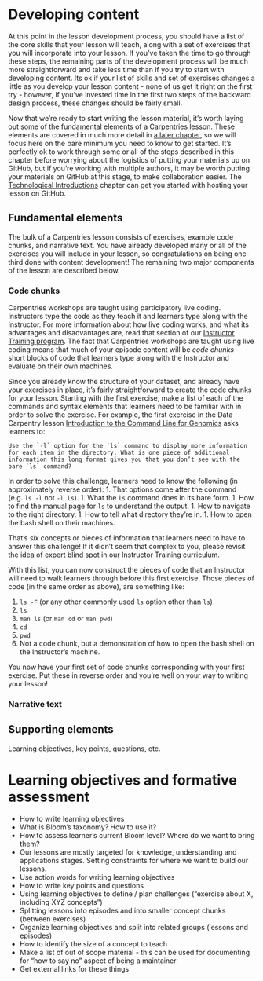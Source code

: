 # Developing content

At this point in the lesson development process, you should have a list of the core skills that your lesson
will teach, along with a set of exercises that you will incorporate into your lesson. If you've taken the time 
to go through these steps, the remaining parts of the development process will be much more straightforward
and take less time than if you try to start with developing content. Its ok if your list of skills and set
of exercises changes a little as you develop your lesson content - none of us get it right on the first try -
however, if you've invested time in the first two steps of the backward design process,
these changes should be fairly small.

Now that we're ready to start writing the lesson material, it's worth laying out some of the fundamental
elements of a Carpentries lesson. These elements are covered in much more detail in [a later chapter](https://carpentries.github.io/curriculum-development/technological-introductions.html), so we will focus
here on the bare minimum you need to know to get started. It's perfectly ok to work through some or all of the
steps described in this chapter before worrying about the logistics of putting your materials up on GitHub, 
but if you're working with multiple authors, it may be worth putting your materials on GitHub at this stage,
to make collaboration easier. The [Technological Introductions](https://carpentries.github.io/curriculum-development/technological-introductions.html) chapter
can get you started with hosting your lesson on GitHub.  

## Fundamental elements

The bulk of a Carpentries lesson consists of exercises, example code chunks, and narrative text. You have already
developed many or all of the exercises you will include in your lesson, so congratulations on being one-third
done with content development! The remaining two major components of the lesson are described below. 

### Code chunks
Carpentries workshops are taught using participatory
live coding. Instructors
type the code as they teach it and learners type along with the Instructor. For more information about how
live coding works, and what its advantages and disadvantages are, read that section of our 
[Instructor Training program](https://carpentries.github.io/instructor-training/14-live/index.html). The fact 
that Carpentries workshops are taught using live coding means that much of your episode content will be 
*code chunks* - short blocks of code that learners type along with the Instructor and evaluate on their own
machines. 

Since you already know the structure of your dataset, and already have your exercises in place, it's fairly
straightforward to create the code chunks for your lesson. Starting with the first exercise, make a list of each
of the commands and syntax elements that learners need to be familiar with in order to solve the exercise. For
example, the first exercise in the Data Carpentry lesson [Introduction to the Command Line for Genomics](https://datacarpentry.org/shell-genomics/) asks learners to: 

```
Use the `-l` option for the `ls` command to display more information for each item in the directory. What is one piece of additional information this long format gives you that you don’t see with the bare `ls` command?
```

In order to solve this challenge, learners need to know the following (in approximately reverse order): 
1. That options come after the command (e.g. `ls -l` not `-l ls`).
1. What the `ls` command does in its bare form. 
1. How to find the manual page for `ls` to understand the output.
1. How to navigate to the right directory.
1. How to tell what directory they're in.
1. How to open the bash shell on their machines.

That's *six* concepts or pieces of information that learners need to have to answer this challenge! If it 
didn't seem that complex to you, please revisit the idea of [expert blind spot](https://carpentries.github.io/instructor-training/03-expertise/index.html) in our Instructor Training
curriculum. 

With this list, you can now construct the pieces of code that an Instructor will need to walk learners through
before this first exercise. Those pieces of code (in the same order as above), are something like:

1. `ls -F` (or any other commonly used `ls` option other than `ls`)
1. `ls`
1. `man ls` (or `man cd` or `man pwd`)
1. `cd`
1. `pwd`
1. Not a code chunk, but a demonstration of how to open the bash shell on the Instructor's machine. 

You now have your first set of code chunks corresponding with your first exercise. Put these in reverse order
and you're well on your way to writing your lesson!

### Narrative text

## Supporting elements

Learning objectives, key points, questions, etc. 


# Learning objectives and formative assessment

*  How to write learning objectives
  - What is Bloom's taxonomy? How to use it?
  - How to assess learner's current Bloom level? Where do we want to bring them?
  - Our lessons are mostly targeted for knowledge, understanding and applications stages. Setting constraints for where we want to build our lessons.
  - Use action words for writing learning objectives
* How to write key points and questions
* Using learning objectives to define / plan challenges (“exercise about X, including XYZ concepts”)
* Splitting lessons into episodes and into smaller concept chunks (between exercises)
* Organize learning objectives and split into related groups (lessons and episodes)
* How to identify the size of a concept to teach
* Make a list of out of scope material - this can be used for documenting for “how to say no” aspect of being a maintainer
* Get external links for these things

